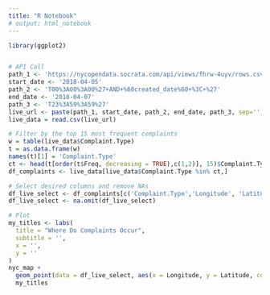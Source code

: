 ```yaml
---
title: "R Notebook"
# output: html_notebook
---
```


```r
library(ggplot2)


# API Call
path_1 <- 'https://nycopendata.socrata.com/api/views/fhrw-4uyv/rows.csv?accessType=DOWNLOAD&query=select+*+where+%60created_date%60+%3E%3D+%27'
start_date <- '2018-04-05'
path_2 <- 'T00%3A00%3A00%27+AND+%60created_date%60+%3C+%27'
end_date <- '2018-04-07'
path_3 <- 'T23%3A59%3A59%27'
live_url <- paste(path_1, start_date, path_2, end_date, path_3, sep='')
live_data = read.csv(live_url)

# Filter by the top 15 most frequent complaints
w = table(live_data$Complaint.Type)
t = as.data.frame(w)
names(t)[1] = 'Complaint.Type'
ct <- head(t[order(t$Freq, decreasing = TRUE),c(1,2)], 15)$Complaint.Type
df_complaints <- live_data[live_data$Complaint.Type %in% ct,]

# Select desired columns and remove NAs
df_live_select <- df_complaints[c('Complaint.Type','Longitude', 'Latitude')]
df_live_select <- na.omit(df_live_select)

# Plot
my_titles <- labs(
  title = "Where Do Complaints Occur", 
  subtitle = '',
  x = '', 
  y = ''
)
nyc_map +
  geom_point(data = df_live_select, aes(x = Longitude, y = Latitude, colour = Complaint.Type), alpha=.5) +
  my_titles
```


